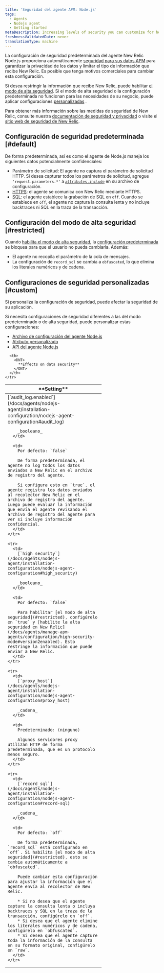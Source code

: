 ```yaml
---
title: 'Seguridad del agente APM: Node.js'
tags:
  - Agents
  - Nodejs agent
  - Getting started
metaDescription: Increasing levels of security you can customize for how your New Relic Node.js agent sends data to New Relic.
freshnessValidatedDate: never
translationType: machine
---
```


La configuración de seguridad predeterminada del agente New Relic Node.js proporciona automáticamente [seguridad para sus datos APM](/docs/using-new-relic/new-relic-security/security/apm-agent-data-security) para garantizar la privacidad de los datos y limitar el tipo de información que recibe New Relic. Es posible que tenga motivos comerciales para cambiar esta configuración.

Si desea restringir la información que recibe New Relic, puede habilitar [el modo de alta seguridad](#restricted). Si el modo de alta seguridad o la configuración predeterminada no funcionan para las necesidades de su negocio, puede aplicar configuraciones [personalizadas](#custom) .

Para obtener más información sobre las medidas de seguridad de New Relic, consulte nuestra [documentación de seguridad y privacidad](/docs/using-new-relic/new-relic-security/security/security-matters-data-privacy-new-relic) o visite el [sitio web de seguridad de New Relic](https://newrelic.com/security).

## Configuración de seguridad predeterminada [#default]

De forma predeterminada, así es como el agente de Node.js maneja los siguientes datos potencialmente confidenciales:

* Parámetro de solicitud: El agente no captura el parámetro de solicitud HTTP. Si desea capturar todos los parámetros de solicitud, agregue `'request.parameters.*'` a [`attributes.include`](/docs/agents/nodejs-agent/attributes/nodejs-agent-attributes#cfg-attributes-include) en su archivo de configuración.
* [HTTPS](/docs/agents/nodejs-agent/installation-configuration/nodejs-agent-configuration#ssl): el agente se comunica con New Relic mediante HTTPS.
* [SQL](/docs/agents/nodejs-agent/installation-configuration/nodejs-agent-configuration#record-sql): el agente establece la grabación de SQL en `off`. Cuando se establece en `off`, el agente no captura la consulta lenta y no incluye backtraces ni SQL en la traza de la transacción.

## Configuración del modo de alta seguridad [#restricted]

Cuando [habilita el modo de alta seguridad](/docs/agents/nodejs-agent/installation-configuration/nodejs-agent-configuration#high_security), la [configuración predeterminada](#default) se bloquea para que el usuario no pueda cambiarla. Además:

* El agente no recopila el parámetro de la cola de mensajes.
* La configuración de `record_sql` se cambia a `obfuscated`, lo que elimina los literales numéricos y de cadena.

## Configuraciones de seguridad personalizadas [#custom]

<Callout variant="caution">
  Si personaliza la configuración de seguridad, puede afectar la seguridad de su aplicación.
</Callout>

Si necesita configuraciones de seguridad diferentes a las del modo predeterminado o de alta seguridad, puede personalizar estas configuraciones:

* [Archivo de configuración del agente Node.js](/docs/agents/nodejs-agent/installation-configuration/nodejs-agent-configuration)
* [Atributo personalizado](/docs/agents/nodejs-agent/api-guides/nodejs-agent-api#add-custom-param)
* [API del agente Node.js](/docs/agents/nodejs-agent/api-guides/guide-using-nodejs-agent-api)

<table>
  <thead>
    <tr>
      <th width="300px">
        <DNT>
          **Setting**
        </DNT>
      </th>

      <th>
        <DNT>
          **Effects on data security**
        </DNT>
      </th>
    </tr>
  </thead>

  <tbody>
    <tr>
      <td>
        [`audit_log.enabled`](/docs/agents/nodejs-agent/installation-configuration/nodejs-agent-configuration#audit_log)

        _booleano_
      </td>

      <td>
        Por defecto: `false`

        De forma predeterminada, el agente no log todos los datos enviados a New Relic en el archivo de registro del agente.

        Si configura esto en `true`, el agente registra los datos enviados al recolector New Relic en el archivo de registro del agente. Luego puede evaluar la información que envía el agente revisando el archivo de registro del agente para ver si incluye información confidencial.
      </td>
    </tr>

    <tr>
      <td>
        [`high_security`](/docs/agents/nodejs-agent/installation-configuration/nodejs-agent-configuration#high_security)

        _booleano_
      </td>

      <td>
        Por defecto: `false`

        Para habilitar [el modo de alta seguridad](#restricted), configúrelo en `true` y [habilite la alta seguridad en New Relic](/docs/agents/manage-apm-agents/configuration/high-security-mode#version2enabled). Esto restringe la información que puede enviar a New Relic.
      </td>
    </tr>

    <tr>
      <td>
        [`proxy_host`](/docs/agents/nodejs-agent/installation-configuration/nodejs-agent-configuration#proxy_host)

        _cadena_
      </td>

      <td>
        Predeterminado: (ninguno)

        Algunos servidores proxy utilizan HTTP de forma predeterminada, que es un protocolo menos seguro.
      </td>
    </tr>

    <tr>
      <td>
        [`record_sql`](/docs/agents/nodejs-agent/installation-configuration/nodejs-agent-configuration#record-sql)

        _cadena_
      </td>

      <td>
        Por defecto: `off`

        De forma predeterminada, `record_sql` está configurado en `off`. Si habilita [el modo de alta seguridad](#restricted), esto se cambia automáticamente a `obfuscated`.

        Puede cambiar esta configuración para ajustar la información que el agente envía al recolector de New Relic.

        * Si no desea que el agente capture la consulta lenta o incluya backtraces y SQL en la traza de la transacción, configúrelo en `off`.
        * Si desea que el agente elimine los literales numéricos y de cadena, configúrelo en `obfuscated`.
        * Si desea que el agente capture toda la información de la consulta en su formato original, configúrelo en `raw`.
      </td>
    </tr>
  </tbody>
</table>

